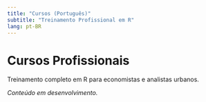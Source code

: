 ```yaml
---
title: "Cursos (Português)"
subtitle: "Treinamento Profissional em R"
lang: pt-BR
---
```


# Cursos Profissionais

Treinamento completo em R para economistas e analistas urbanos.

*Conteúdo em desenvolvimento.*